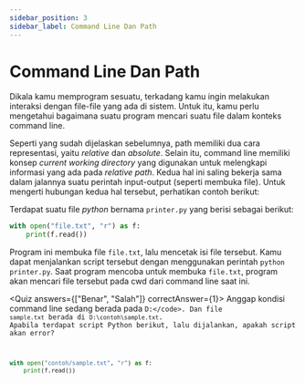 ```yaml
---
sidebar_position: 3
sidebar_label: Command Line Dan Path
---
```



# Command Line Dan Path

Dikala kamu memprogram sesuatu, terkadang kamu ingin melakukan interaksi dengan file-file yang ada di sistem. Untuk itu, kamu perlu mengetahui bagaimana suatu program mencari suatu file dalam konteks command line.

Seperti yang sudah dijelaskan sebelumnya, path memiliki dua cara representasi, yaitu _relative_ dan _absolute_. Selain itu, command line memiliki konsep _current working directory_ yang digunakan untuk melengkapi informasi yang ada pada _relative path_. Kedua hal ini saling bekerja sama dalam jalannya suatu perintah input-output (seperti membuka file). Untuk mengerti hubungan kedua hal tersebut, perhatikan contoh berikut:

Terdapat suatu file _python_ bernama `printer.py` yang berisi sebagai berikut:

```python title="printer.py"
with open("file.txt", "r") as f:
    print(f.read())
```

Program ini membuka file `file.txt`, lalu mencetak isi file tersebut. Kamu dapat menjalankan script tersebut dengan menggunakan perintah `python printer.py`. Saat program mencoba untuk membuka `file.txt`, program akan mencari file tersebut pada cwd dari command line saat ini.

<Quiz answers={["Benar", "Salah"]} correctAnswer={1}>
  Anggap kondisi command line sedang berada pada <code>D:\</code>. Dan file `sample.txt` berada di `D:\contoh\sample.txt`. Apabila terdapat script Python berikut, lalu dijalankan, apakah script akan error?

```py
with open("contoh/sample.txt", "r") as f:
    print(f.read())
```

</Quiz>
